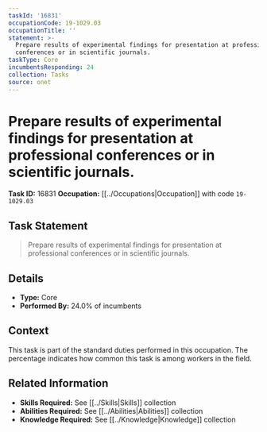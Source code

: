 ```yaml
---
taskId: '16831'
occupationCode: 19-1029.03
occupationTitle: ''
statement: >-
  Prepare results of experimental findings for presentation at professional
  conferences or in scientific journals.
taskType: Core
incumbentsResponding: 24
collection: Tasks
source: onet
---
```

# Prepare results of experimental findings for presentation at professional conferences or in scientific journals.

**Task ID:** 16831
**Occupation:** [[../Occupations|Occupation]] with code `19-1029.03`

## Task Statement

> Prepare results of experimental findings for presentation at professional conferences or in scientific journals.

## Details

- **Type:** Core
- **Performed By:** 24.0% of incumbents

## Context

This task is part of the standard duties performed in this occupation. The percentage indicates how common this task is among workers in the field.

## Related Information

- **Skills Required:** See [[../Skills|Skills]] collection
- **Abilities Required:** See [[../Abilities|Abilities]] collection
- **Knowledge Required:** See [[../Knowledge|Knowledge]] collection
